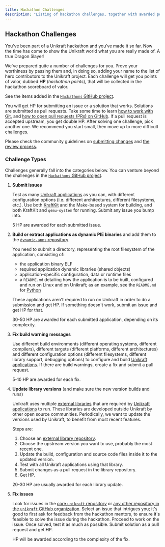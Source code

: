 ```yaml
---
title: Hackathon Challenges
description: "Listing of hackathon challenges, together with awarded points"
---
```


## Hackathon Challenges

You've been part of a Unikraft hackathon and you've made it so far.
Now the time has come to show the Unikraft world what you are really made of.
A true Dragon Slayer!

We've prepared quite a number of challenges for you.
Prove your worthiness by passing them and, in doing so, adding your name to the list of hero contributors to the Unikraft project.
Each challenge will get you points of valor, dubbed **HP** (_hackathon points_), that will be collected in the hackathon scoreboard of valor.

See the items added in the [`Hackathons` GitHub project](https://github.com/orgs/unikraft/projects/29).

You will get HP for submitting an issue or a solution that works.
Solutions are submitted as pull requests.
Take some time to learn [how to work with Git](https://gitimmersion.com/), and [how to open pull requests (PRs) on GitHub](https://www.digitalocean.com/community/tutorials/how-to-create-a-pull-request-on-github).
If a pull request is accepted upstream, you get double HP.
After solving one challenge, pick another one.
We recommend you start small, then move up to more difficult challenges.

Please check the community guidelines on [submitting changes](/docs/contributing/unikraft) and [the review process](/docs/contributing/review-process).

### Challenge Types

Challenges generally fall into the categories below.
You can venture beyond the challenges in the [`Hackathons` GitHub project](https://github.com/orgs/unikraft/projects/29).

1. **Submit issues**

   Test as many [Unikraft applications](https://github.com/search?q=topic%3Aunikraft-application+org%3Aunikraft&type=Repositories) as you can, with different configuration options (i.e. different architectures, different filesystems, etc.).
   Use both [KraftKit](https://github.com/unikraft/kraftkit) and the Make-based system for building, and both KraftKit and `qemu-system` for running.
   Submit any issue you bump into.

   5 HP are awarded for each submitted issue.

1. **Build or extract applications as dynamic PIE binaries** and add them to the [`dynamic-apps` repository](https://github.com/unikraft/dynamic-apps)

   You need to submit a directory, representing the root filesystem of the application, consisting of:

   - the application binary ELF
   - required application dynamic libraries (shared objects)
   - application-specific configuration, data or runtime files
   - a `README.md` detailing how the application is to be built, configured and run on Linux and on Unikraft;
    as an example, see the `README.md` for [Python](https://github.com/unikraft/dynamic-apps/tree/master/lang/python)

   These applications aren't required to run on Unikraft in order to do a submission and get HP.
   If something doesn't work, submit an issue and get HP for that.

   30-50 HP are awarded for each submitted application, depending on its complexity.

1. **Fix build warning messages**

    Use different build environments (different operating systems, different compilers), different targets (different platforms, different architectures) and different configuration options (different filesystems, different library support, debugging options) to configure and build [Unikraft applications](https://github.com/search?q=topic%3Aunikraft-application+org%3Aunikraft&type=Repositories).
    If there are build warnings, create a fix and submit a pull request.

   5-10 HP are awarded for each fix.

1. **Update library versions** (and make sure the new version builds and runs)

   Unikraft uses multiple [external libraries](https://github.com/search?q=topic%3Aunikraft-library+org%3Aunikraft&type=Repositories) that are required by [Unikraft applications](https://github.com/search?q=topic%3Aunikraft-application+org%3Aunikraft&type=Repositories) to run.
   These libraries are developed outside Unikraft by other open source communities.
   Periodically, we want to update the versions used by Unikraft, to benefit from most recent features.

   Steps are:

   1. Choose an [external library repository](https://github.com/search?q=topic%3Aunikraft-library+org%3Aunikraft&type=Repositories).
   1. Choose the upstream version you want to use, probably the most recent one.
   1. Update the build, configuration and source code files inside it to the updated version.
   1. Test with all Unikraft applications using that library.
   1. Submit changes as a pull request in the library repository.
   1. Get HP.

   20-30 HP are usually awarded for each library update.

1. **Fix issues**

   Look for issues in the [core `unikraft` repository](https://github.com/unikraft/unikraft/) or [any other repository in the `unikraft` GitHub organization](https://github.com/orgs/unikraft/repositories).
   Select an issue that intrigues you;
   it's good to first ask for feedback from the hackathon mentors, to ensure it's feasible to solve the issue during the hackathon.
   Proceed to work on the issue.
   Once solved, test it as much as possible.
   Submit solution as a pull request and get HP.

   HP will be awarded according to the complexity of the fix.
